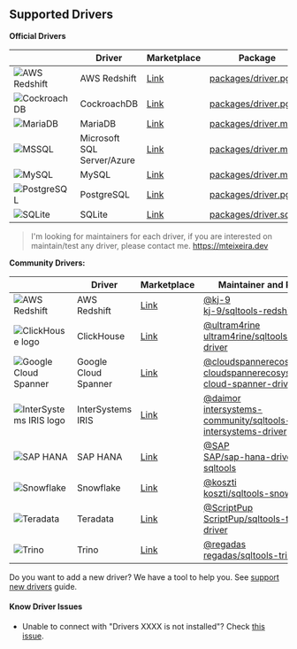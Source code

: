 ## Supported Drivers

**Official Drivers**

|                                                                                                                              | Driver                     | Marketplace                                                                             | Package                                                                                              |
| ---------------------------------------------------------------------------------------------------------------------------- | -------------------------- | --------------------------------------------------------------------------------------- | ---------------------------------------------------------------------------------------------------- |
| ![AWS Redshift](https://raw.githubusercontent.com/mtxr/vscode-sqltools/master/packages/driver.pg/icons/redshift/default.png) | AWS Redshift               | [Link](https://marketplace.visualstudio.com/items?itemName=mtxr.sqltools-driver-pg)     | [packages/driver.pg](https://github.com/mtxr/vscode-sqltools/tree/master/packages/driver.pg)         |
| ![CockroachDB](https://raw.githubusercontent.com/mtxr/vscode-sqltools/master/packages/driver.pg/icons/cockroach/default.png) | CockroachDB                | [Link](https://marketplace.visualstudio.com/items?itemName=mtxr.sqltools-driver-pg)     | [packages/driver.pg](https://github.com/mtxr/vscode-sqltools/tree/master/packages/driver.pg)         |
| ![MariaDB](https://raw.githubusercontent.com/mtxr/vscode-sqltools/master/packages/driver.mysql/icons/mariadb/default.png)    | MariaDB                    | [Link](https://marketplace.visualstudio.com/items?itemName=mtxr.sqltools-driver-mysql)  | [packages/driver.mysql](https://github.com/mtxr/vscode-sqltools/tree/master/packages/driver.mysql)   |
| ![MSSQL](https://raw.githubusercontent.com/mtxr/vscode-sqltools/master/packages/driver.mssql/icons/default.png)              | Microsoft SQL Server/Azure | [Link](https://marketplace.visualstudio.com/items?itemName=mtxr.sqltools-driver-mssql)  | [packages/driver.mssql](https://github.com/mtxr/vscode-sqltools/tree/master/packages/driver.mssql)   |
| ![MySQL](https://raw.githubusercontent.com/mtxr/vscode-sqltools/master/packages/driver.mysql/icons/default.png)              | MySQL                      | [Link](https://marketplace.visualstudio.com/items?itemName=mtxr.sqltools-driver-mysql)  | [packages/driver.mysql](https://github.com/mtxr/vscode-sqltools/tree/master/packages/driver.mysql)   |
| ![PostgreSQL](https://raw.githubusercontent.com/mtxr/vscode-sqltools/master/packages/driver.pg/icons/pg/default.png)         | PostgreSQL                 | [Link](https://marketplace.visualstudio.com/items?itemName=mtxr.sqltools-driver-pg)     | [packages/driver.pg](https://github.com/mtxr/vscode-sqltools/tree/master/packages/driver.pg)         |
| ![SQLite](https://raw.githubusercontent.com/mtxr/vscode-sqltools/master/packages/driver.sqlite/icons/default.png)            | SQLite                     | [Link](https://marketplace.visualstudio.com/items?itemName=mtxr.sqltools-driver-sqlite) | [packages/driver.sqlite](https://github.com/mtxr/vscode-sqltools/tree/master/packages/driver.sqlite) |

> I'm looking for maintainers for each driver, if you are interested on maintain/test any driver, please contact me. https://mteixeira.dev

**Community Drivers:**

|                                                                                                                                           | Driver               | Marketplace                                                                                                            | Maintainer and Repository                                                                                                                                                                              |
| ----------------------------------------------------------------------------------------------------------------------------------------- | -------------------- | ---------------------------------------------------------------------------------------------------------------------- | ------------------------------------------------------------------------------------------------------------------------------------------------------------------------------------------------------ |
| ![AWS Redshift](https://raw.githubusercontent.com/mtxr/vscode-sqltools/dev/packages/driver.pg/icons/redshift/default.png)                 | AWS Redshift         | [Link](https://marketplace.visualstudio.com/items?itemName=kj.sqltools-driver-redshift)                                | [@kj-9](https://github.com/kj-9)<br/> [kj-9/sqltools-redshift-driver](https://github.com/kj-9/sqltools-redshift-driver)                                                                                |
| ![ClickHouse logo](https://raw.githubusercontent.com/ultram4rine/sqltools-clickhouse-driver/master/icons/default.png)                     | ClickHouse           | [Link](https://marketplace.visualstudio.com/items?itemName=ultram4rine.sqltools-clickhouse-driver)                     | [@ultram4rine](https://github.com/ultram4rine) <br/> [ultram4rine/sqltools-clickhouse-driver](https://github.com/ultram4rine/sqltools-clickhouse-driver)                                               |
| ![Google Cloud Spanner](https://raw.githubusercontent.com/cloudspannerecosystem/sqltools-cloud-spanner-driver/main/icons/default.png)     | Google Cloud Spanner | [Link](https://marketplace.visualstudio.com/items?itemName=google-cloud-spanner-ecosystem.google-cloud-spanner-driver) | [@cloudspannerecosystem](https://github.com/cloudspannerecosystem) <br/> [cloudspannerecosystem/sqltools-cloud-spanner-driver](https://github.com/cloudspannerecosystem/sqltools-cloud-spanner-driver) |
| ![InterSystems IRIS logo](https://raw.githubusercontent.com/intersystems-community/sqltools-intersystems-driver/master/icons/default.png) | InterSystems IRIS    | [Link](https://marketplace.visualstudio.com/items?itemName=intersystems-community.sqltools-intersystems-driver)        | [@daimor](https://github.com/daimor) <br/> [intersystems-community/sqltools-intersystems-driver](https://github.com/intersystems-community/sqltools-intersystems-driver)                               |
| ![SAP HANA](https://raw.githubusercontent.com/SAP/sap-hana-driver-for-sqltools/master/icons/default.png)                                  | SAP HANA             | [Link](https://marketplace.visualstudio.com/items?itemName=SAPOSS.sap-hana-driver-for-sqltools)                        | [@SAP](https://github.com/SAP) <br/> [SAP/sap-hana-driver-for-sqltools](https://github.com/SAP/sap-hana-driver-for-sqltools)                                                                           |
| ![Snowflake](https://raw.githubusercontent.com/koszti/sqltools-snowflake-driver/master/icons/default.png)                                 | Snowflake            | [Link](https://marketplace.visualstudio.com/items?itemName=koszti.snowflake-driver-for-sqltools)                       | [@koszti](https://github.com/koszti) <br/> [koszti/sqltools-snowflake-driver](https://github.com/koszti/sqltools-snowflake-driver)                                                                     |
| ![Teradata](https://raw.githubusercontent.com/scriptpup/sqltools-teradata-driver/master/icons/default.png)                                | Teradata             | [Link](https://marketplace.visualstudio.com/items?itemName=scriptpup.sqltools-teradata-driver)                         | [@ScriptPup](https://github.com/ScriptPup) <br/> [ScriptPup/sqltools-teradata-driver](https://github.com/ScriptPup/sqltools-teradata-driver)                                                           |
| ![Trino](https://raw.githubusercontent.com/regadas/sqltools-trino-driver/master/icons/default.png)                                        | Trino                | [Link](https://marketplace.visualstudio.com/items?itemName=regadas.sqltools-trino-driver)                              | [@regadas](https://github.com/regadas) <br/> [regadas/sqltools-trino-driver](https://github.com/regadas/sqltools-trino-driver)                                                                         |

Do you want to add a new driver? We have a tool to help you. See [support new drivers](https://vscode-sqltools.mteixeira.dev/contributing/support-new-drivers) guide.

<!-- **Drivers supported till v0.21.9:**

| Driver    | Maintainer                                       |
| --------- | ------------------------------------------------ |
| Cassandra | [@EpicEric](https://github.com/EpicEric)         |
| IBM DB2   | [@snyang](https://github.com/snyang)             |
| OracleDB  | [@mickeypearce](https://github.com/mickeypearce) |

> These drivers are being migrated to be compatible with v0.22 or newer. If you need one of them, you need to install v0.21.9. -->

#### Know Driver Issues

- Unable to connect with "Drivers XXXX is not installed"? Check [this issue](https://github.com/mtxr/vscode-sqltools/issues/590).
